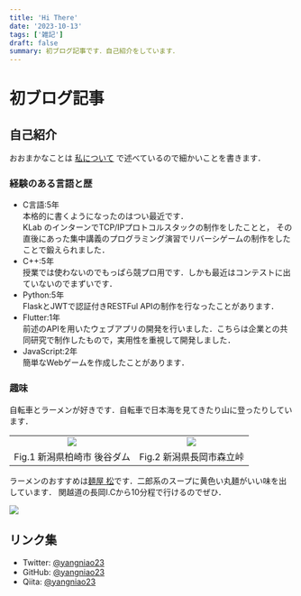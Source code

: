 ```yaml
---
title: 'Hi There'
date: '2023-10-13'
tags: ['雑記']
draft: false
summary: 初ブログ記事です．自己紹介をしています．
---
```


# 初ブログ記事

## 自己紹介

おおまかなことは [私について](/about) で述べているので細かいことを書きます．

### 経験のある言語と歴

- C言語:5年\
  本格的に書くようになったのはつい最近です． \
  KLab のインターンでTCP/IPプロトコルスタックの制作をしたことと，
  その直後にあった集中講義のプログラミング演習でリバーシゲームの制作をしたことで鍛えられました．
- C++:5年\
  授業では使わないのでもっぱら競プロ用です．しかも最近はコンテストに出ていないのでまずいです．
- Python:5年\
  FlaskとJWTで認証付きRESTFul APIの制作を行なったことがあります．
- Flutter:1年\
  前述のAPIを用いたウェブアプリの開発を行いました．こちらは企業との共同研究で制作したもので，実用性を重視して開発しました．
- JavaScript:2年\
  簡単なWebゲームを作成したことがあります．

### 趣味

自転車とラーメンが好きです．自転車で日本海を見てきたり山に登ったりしています．

|                                        |                                        |
| :------------------------------------: | :------------------------------------: |
| ![](/static/images/hiThere/cycle1.jpg) | ![](/static/images/hiThere/cycle2.jpg) |
|      Fig.1 新潟県柏崎市 後谷ダム       |        Fig.2 新潟県長岡市森立峠        |

ラーメンのおすすめは[麺屋 松](https://tabelog.com/niigata/A1502/A150201/15012151/)です．二郎系のスープに黄色い丸麺がいい味を出しています．
関越道の長岡I.Cから10分程で行けるのでぜひ．

![](/static/images/hiThere/matsu.jpg)

## リンク集

- Twitter: [@yangniao23](https://twitter.com/yangniao23)
- GitHub: [@yangniao23](https://github.com/yangniao23)
- Qiita: [@yangniao23](https://qiita.com/yangniao23)
